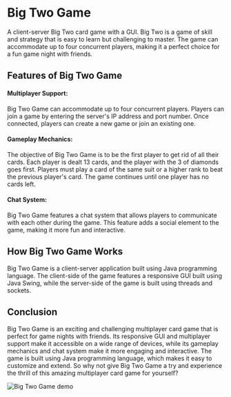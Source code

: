 # Big Two Game

A client-server Big Two card game with a GUI. Big Two is a game of skill and strategy that is easy to learn but challenging to master. The game can accommodate up to four concurrent players, making it a perfect choice for a fun game night with friends.

## Features of Big Two Game

#### Multiplayer Support:

Big Two Game can accommodate up to four concurrent players. Players can join a game by entering the server's IP address and port number. Once connected, players can create a new game or join an existing one.

#### Gameplay Mechanics:

The objective of Big Two Game is to be the first player to get rid of all their cards. Each player is dealt 13 cards, and the player with the 3 of diamonds goes first. Players must play a card of the same suit or a higher rank to beat the previous player's card. The game continues until one player has no cards left.

#### Chat System:

Big Two Game features a chat system that allows players to communicate with each other during the game. This feature adds a social element to the game, making it more fun and interactive.

## How Big Two Game Works

Big Two Game is a client-server application built using Java programming language. The client-side of the game features a responsive GUI built using Java Swing, while the server-side of the game is built using threads and sockets.

## Conclusion

Big Two Game is an exciting and challenging multiplayer card game that is perfect for game nights with friends. Its responsive GUI and multiplayer support make it accessible on a wide range of devices, while its gameplay mechanics and chat system make it more engaging and interactive. The game is built using Java programming language, which makes it easy to customize and extend. So why not give Big Two Game a try and experience the thrill of this amazing multiplayer card game for yourself?

<img src="/projects/BigTwoGameDemo.jpg" alt="Big Two Game demo" />
